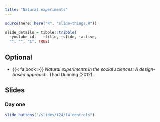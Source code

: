 ```yaml
---
title: "Natural experiments"
---
```



```r
source(here::here("R", "slide-things.R"))

slide_details = tibble::tribble(
  ~youtube_id,   ~title, ~slide, ~active,
  "", "", "1", TRUE)

```

## Optional

- {{< fa book >}} *Natural experiments in the social sciences: A design-based approach*. Thad Dunning (2012).


## Slides


### Day one

```r
slide_buttons("/slides/f24/14-controls")
```

<!-- ### Tuesday -->


<!-- ```{r, echo=FALSE, results="asis", eval = TRUE} -->
<!-- slide_buttons("/slides/15-natural") -->
<!-- ``` -->

<!-- ```{=html} -->
<!-- <iframe width="780" height="500" src="/slides/15-natural.html"></iframe> -->
<!-- ``` -->


<!-- ::: {.callout-note} -->
<!-- You can navigate through the slides with <kbd>←</kbd> and <kbd>→</kbd>. If you type <kbd>F</kbd> you can go full-screen.  -->
<!-- ::: -->



